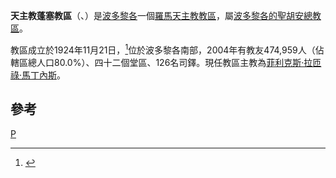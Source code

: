 {{Infobox Roman Catholic diocese
|Roman Catholic Diocese of = 天主教蓬塞教區
|Latin name of diocese = Dioecesis Poncensis
|image =Porto Rico - Diocesi di Ponce.png
|caption = 教區在波多黎各的位置
|location = [[波多黎各|波多黎各]]
|territory =南部
|population =474,959
|rite = 拉丁禮
|patron = 
|province =波多黎各的聖胡安
|established = 1924年
|cathedral = [[瓜達盧佩聖母主教座堂_(蓬塞)|瓜達盧佩聖母主教座堂]]
|co-cathedral =
|leadership = 主教
|website =http://www.diocesisdearecibo.org/
|教宗 =
|metropolitan = 
|ordinary = 菲利克斯·拉匝祿·馬丁內斯
|coadjutor bishop =
|auxiliary =
}}

'''天主教蓬塞教區'''（{{lang-la|Dioecesis Poncensis}}、{{lang-es|Diócesis de Ponce}}）是[[波多黎各|波多黎各]]一個[[羅馬天主教|羅馬天主教]][[教區|教區]]，屬[[天主教波多黎各的聖胡安總教區|波多黎各的聖胡安總教區]]。

教區成立於1924年11月21日，<ref>{{cite journal
|journal=[[宗座公報|宗座公報]]
|publisher=梵蒂岡出版社
|date=1925年
|volume=17
|title=''Cum apostolicus''
|page=441
|url=http://www.vatican.va/archive/aas/documents/AAS%2017%20%5B1925%5D%20-%20ocr.pdf
|access-date=2013-07-16
|archive-date=2010-03-27
|archive-url=https://web.archive.org/web/20100327070210/http://www.vatican.va/archive/aas/documents/AAS%2017%20%5B1925%5D%20-%20ocr.pdf
|dead-url=no
}}</ref>位於波多黎各南部，2004年有教友474,959人（佔轄區總人口80.0%）、四十二個堂區、126名司鐸。現任教區主教為[[菲利克斯·拉匝祿·馬丁內斯|菲利克斯·拉匝祿·馬丁內斯]]。

==參考==
{{reflist}}

{{波多黎各天主教教區}}
[[Category:波多黎各天主教教區|P]]